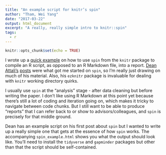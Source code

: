 ```yaml
---
title: "An example script for knitr’s spin"
author: "Tham, Wei Yang"
date: "2017-03-22"
output: html_document
excerpt: "A really, really simple intro to knitr::spin"
tags:
  - r
---
```


```r
knitr::opts_chunk$set(echo = TRUE)
```

I wrote up a [quick example](https://github.com/weiyangtham/weiyangtham.github.io/blob/master/files/spin_example.R) on how to use `spin` from the `knitr` package to compile an R script, as opposed to an R Markdown file, into a report. [Dean Attali's](http://deanattali.com/2015/03/24/knitrs-best-hidden-gem-spin/) [posts](http://deanattali.com/blog/ezknitr-package/) were what got me started on `spin`, so I'm really just drawing on much of his material. Also, his `ezknitr` package is invaluable for dealing with `knitr` working directory quirks. 

I usually use `spin` at the "analysis" stage - after data cleaning but before writing the paper. I don't like using R Markdown at this point yet because there's still a lot of coding and iteration going on, which makes it tricky to navigate between code chunks. But I still want to be able to produce "reports" that I can refer back to or show to advisors/colleagues, and `spin` is precisely for that middle ground. 

Dean has an example script on his first post about `spin` but I wanted to write up a really simple one that gets at the essence of how `spin` works. The accompanying `spin_example.html` shows you what the output should look like. You'll need to install the `tidyverse` and `gapminder` packages but other than that the script should be self-contained. 